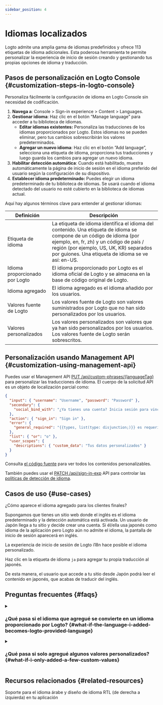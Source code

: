 ```yaml
---
sidebar_position: 4
---
```


# Idiomas localizados

Logto admite una amplia gama de idiomas predefinidos y ofrece 113 etiquetas de idioma adicionales. Esta poderosa herramienta te permite personalizar la experiencia de inicio de sesión creando y gestionando tus propias opciones de idioma y traducción.

## Pasos de personalización en Logto Console \{#customization-steps-in-logto-console}

Personaliza fácilmente la configuración de idioma en Logto Console sin necesidad de codificación.

1. **Navega a**: <CloudLink to="/sign-in-experience/content">Console > Sign-in experience > Content > Languages</CloudLink>.
2. **Gestionar idioma**: Haz clic en el botón “Manage language” para acceder a tu biblioteca de idiomas.
   - **Editar idiomas existentes:** Personaliza las traducciones de los idiomas proporcionados por Logto. Estos idiomas no se pueden eliminar, pero tus cambios sobrescribirán los valores predeterminados.
   - **Agregar un nuevo idioma**: Haz clic en el botón ”Add language”, selecciona una etiqueta de idioma, proporciona tus traducciones y luego guarda los cambios para agregar un nuevo idioma.
3. **Habilitar detección automática**: Cuando está habilitado, muestra automáticamente la página de inicio de sesión en el idioma preferido del usuario según la configuración de su dispositivo.
4. **Establecer idioma predeterminado:** Puedes elegir un idioma predeterminado de tu biblioteca de idiomas. Se usará cuando el idioma detectado del usuario no esté cubierto en la biblioteca de idiomas actual.

Aquí hay algunos términos clave para entender al gestionar idiomas:

| Definición                     | Descripción                                                                                                                                                                                                                                                         |
| ------------------------------ | ------------------------------------------------------------------------------------------------------------------------------------------------------------------------------------------------------------------------------------------------------------------- |
| Etiqueta de idioma             | La etiqueta de idioma identifica el idioma del contenido. Una etiqueta de idioma se compone de un código de idioma (por ejemplo, en, fr, zh) y un código de país / región (por ejemplo, US, UK, KR) separados por guiones. Una etiqueta de idioma se ve así: en-US. |
| Idioma proporcionado por Logto | El idioma proporcionado por Logto es el idioma oficial de Logto y se almacena en la base de código original de Logto.                                                                                                                                               |
| Idioma agregado                | El idioma agregado es el idioma añadido por los usuarios.                                                                                                                                                                                                           |
| Valores fuente de Logto        | Los valores fuente de Logto son valores suministrados por Logto que no han sido personalizados por los usuarios.                                                                                                                                                    |
| Valores personalizados         | Los valores personalizados son valores que ya han sido personalizados por los usuarios. Los valores fuente de Logto serán sobrescritos.                                                                                                                             |

## Personalización usando Management API \{#customization-using-management-api}

Puedes usar el Management API [PUT /api/custom-phrases/\{languageTag\}](https://openapi.logto.io/operation/operation-replacecustomphrase) para personalizar las traducciones de idioma. El cuerpo de la solicitud API es un objeto de localización parcial como:

```json
{
  "input": { "username": "Username", "password": "Password" },
  "secondary": {
    "social_bind_with": "¿Ya tienes una cuenta? Inicia sesión para vincular {{methods, list(type: disjunction;)}} con tu identidad social."
  },
  "action": { "sign_in": "Sign in" },
  "error": {
    "general_required": "{{types, list(type: disjunction;)}} es requerido"
  },
  "list": { "or": "o" },
  "user_scopes": {
    "descriptions": { "custom_data": "Tus datos personalizados" }
  }
}
```

Consulta [el código fuente](https://github.com/logto-io/logto/blob/master/packages/phrases-experience/src/locales/en/index.ts) para ver todos los contenidos personalizables.

También puedes usar el [PATCH /api/sign-in-exp](https://openapi.logto.io/group/endpoint-sign-in-experience) API para controlar las [políticas de detección de idioma](https://openapi.logto.io/operation/operation-getsigninexp#operation-getsigninexp-200-body-application-json-languageinfo).

## Casos de uso \{#use-cases}

¿Cómo aparece el idioma agregado para los clientes finales?

Supongamos que tienes un sitio web donde el inglés es el idioma predeterminado y la detección automática está activada. Un usuario de Japón llega a tu sitio y decide crear una cuenta. Si él/ella usa japonés como idioma de la aplicación pero Logto aún no admite el idioma, la pantalla de inicio de sesión aparecerá en inglés.

La experiencia de inicio de sesión de Logto i18n hace posible el idioma personalizado.

Haz clic en la etiqueta de idioma `ja` para agregar tu propia traducción al japonés.

De esta manera, el usuario que accede a tu sitio desde Japón podrá leer el contenido en japonés, que acabas de traducir del inglés.

## Preguntas frecuentes \{#faqs}

<details>
  <summary>

### ¿Qué pasa si el idioma que agregué se convierte en un idioma proporcionado por Logto? \{#what-if-the-language-i-added-becomes-logto-provided-language}

</summary>

Junto a la etiqueta de idioma a la izquierda, aparecerá una etiqueta proporcionada por Logto, y el idioma que agregaste ya no será removible. Los valores modificados continúan funcionando y reemplazan los valores originales de Logto. Borra los valores suministrados por el usuario para usar los valores proporcionados por la configuración predeterminada de Logto.

</details>

<details>
  <summary>

### ¿Qué pasa si solo agregué algunos valores personalizados? \{#what-if-i-only-added-a-few-custom-values}

</summary>

Lo que los usuarios finales ven es el resultado de la fusión de las dos columnas.
Supongamos que solo deseas hacer ajustes a un subconjunto de las copias de contenido original que Logto suministró. La única diferencia entre tu pantalla de registro y la proporcionada por Logto serán las claves que editaste. El resto del contenido permanecerá sin cambios.

</details>

## Recursos relacionados \{#related-resources}

<Url href="https://blog.logto.io/rtl-language-support">
  Soporte para el idioma árabe y diseño de idioma RTL (de derecha a izquierda) en tu aplicación
</Url>
